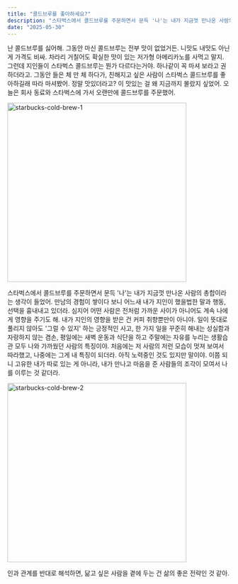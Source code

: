 ```yaml
---
title: "콜드브루를 좋아하세요?"
description: "스타벅스에서 콜드브루를 주문하면서 문득 '나'는 내가 지금껏 만나온 사람의 총합이라는 생각이 들었어."
date: "2025-05-30"
---
```


난 콜드브루를 싫어해. 그동안 마신 콜드브루는 전부 맛이 없었거든. 니맛도 내맛도 아닌 게 가격도 비싸. 차라리 거칠어도 확실한 맛이 있는 저가형 아메리카노를 사먹고 말지. 그런데 지인들이 스타벅스 콜드브루는 뭔가 다르다는거야. 하나같이 꼭 마셔 보라고 권하더라고. 그동안 들은 체 만 체 하다가, 친해지고 싶은 사람이 스타벅스 콜드브루를 좋아하길래 따라 마셔봤어. 정말 맛있더라고? 이 맛있는 걸 왜 지금까지 몰랐지 싶었어. 오늘은 회사 동료와 스타벅스에 가서 오랜만에 콜드브루를 주문했어.

<Image src="/starbucks-cold-brew-1.jpeg" width="404" height="404" alt="starbucks-cold-brew-1" />

스타벅스에서 콜드브루를 주문하면서 문득 '나'는 내가 지금껏 만나온 사람의 총합이라는 생각이 들었어. 만남의 경험이 쌓이다 보니 어느새 내가 지인이 했을법한 말과 행동, 선택을 흉내내고 있더라. 심지어 어떤 사람은 전처럼 가까운 사이가 아니어도 계속 나에게 영향을 주기도 해. 내가 지인의 영향을 받은 건 커피 취향뿐만이 아니야. 일이 뜻대로 풀리지 않아도 '그럴 수 있지' 하는 긍정적인 사고, 한 가지 일을 꾸준히 해내는 성실함과 자랑하지 않는 겸손, 평일에는 새벽 운동과 식단을 하고 주말에는 자유를 누리는 생활습관 모두 나와 가까웠던 사람의 특징이야. 처음에는 저 사람의 저런 모습이 멋져 보여서 따라했고, 나중에는 그게 내 특징이 되더라. 아직 노력중인 것도 있지만 말이야. 이쯤 되니 고유한 내가 따로 있는 게 아니라, 내가 만나고 마음을 준 사람들의 조각이 모여서 나를 이루는 것 같더라.

<Image src="/starbucks-cold-brew-1.jpeg" width="404" height="404" alt="starbucks-cold-brew-2" />

인과 관계를 반대로 해석하면, 닮고 싶은 사람을 곁에 두는 건 삶의 좋은 전략인 것 같아.